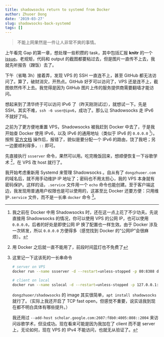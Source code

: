 ```yaml
---
title: shadowsocks return to systemd from Docker
author: Zhuoer Dong
date: '2019-03-27'
slug: shadowsocks-back-systemd
tags: []
---
```


> 不能上网果然是一件让人非常不爽的事情。

上午看完 Gap 的第一章，想处理一些积攒的 task，其中包括汇报 **knitr** 的一个 [issue](https://github.com/yihui/knitr/issues/1579)。老规矩，代码和 output 的截图都要粘过去，但是图片一直传不上去，我就先听报告（蹭饭）去了。

下午（省略 3h）接着弄，发现 VPS 的 SSH 一直连不上，甚至 GitHub 都无法访问了。算了，破财消灾，开热点。GitHub 好歹可以访问了，VPS 还是连不上，截图依然传不上去。我觉得是因为 GitHub 图片上传的服务提供商需要翻墙才能访问。

想起来到了清华终于可以访问 IPv6 了（昨天刚测试过），就想试一下。先是 SSH，其实不难，`ssh -6 user@ipv6`，成功了。那么让 Shadowsocks 走 IPv6 不就好了吗。

之前为了更方便地重置 VPS，Shadowsocks 被我赶到 Docker 中去了，于是我开始查 Docker 使用 IPv6，以及 IPv6 的通用地址（类似于 IPv6 的 `0.0.0.0` ^[我之前在 Docker 中用 Shadowsocks 时，还在这一点上花了不少功夫。先说直接用 Shadowsocks 的情况，你可以使用 VPS 的公网 IP，也可以使用 `0.0.0.0`，后者的好处是即使公网 IP 换了配置也一样生效。由于 Docker 涉及一次转发，所以 `0.0.0.0` 方便得多（感觉找到 Docker 的“公网IP”会很麻烦）。]）。按照 [官方文档](https://docs.docker.com/config/daemon/ipv6/) 操作后，报错了，貌似是要分配一个 IPv6 的路由，饶了我吧；另一边要顺利得多，`::` 即可。

先直接执行 `ssserver` 命令，果然可以用。吃完晚饭回来，想顺便恢复一下谷歌学术 ^[用 Docker 之后就一直不能用了，前段时间蓝灯也不免费了]，在 VPS 改 host 就行了。

我开始考虑重新用 Systemd 来管理 Shadowsocks 。自从有了 `dongzhuoer.com` 的域名后，就不用手动维护 IP 地址了；密码也不用太担心，我的 VPS 本身就有密码保护。这样的话，`.service` 文件用一个 `echo` 命令也能创建。至于客户端这边，我发现用普通用户权限也是可以使用的，这甚至比 Docker 还要方便：只用维护`.service` 文件，而不是一长串 `docker` 命令 [^long-command]。


[^long-command]: 这里记一下这该死的一长串命令

    ```bash
    # server on VPS
    docker run --name ssserver -d --restart=unless-stopped -p 80:8388 dongzhuoer/shadowsocks ssserver -s 0.0.0.0 -k password
    
    # client on local
    docker run --name sslocal -d --restart=unless-stopped -p 127.0.0.1:1084:1080 dongzhuoer/shadowsocks sslocal -s vps4.dongzhuoer.com -p 80 -k password -b 0.0.0.0
    ```

    `dongzhuoer/shadowsocks` 的 image 其实很简单，`apt install shadowsocks` 就行了。（实际上我还开启了 TCP fast open，但感觉不重要，说实话我到现在都不明白具体有哪些提升。）
    
    我还用过 `--add-host scholar.google.com:2607:f8b0:4005:808::2004` 来访问谷歌学术，但没成功。现在看来可能是因为我加在了 client 而不是 server 上，无论如何，现在 VPS 的 IPv4 不能访问，也就无从验证了。

